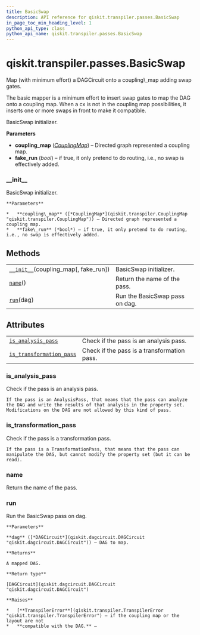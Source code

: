 ```yaml
---
title: BasicSwap
description: API reference for qiskit.transpiler.passes.BasicSwap
in_page_toc_min_heading_level: 1
python_api_type: class
python_api_name: qiskit.transpiler.passes.BasicSwap
---
```


# qiskit.transpiler.passes.BasicSwap

<Class id="qiskit.transpiler.passes.BasicSwap" isDedicatedPage={true} github="https://github.com/qiskit/qiskit/tree/stable/0.18/qiskit/transpiler/passes/routing/basic_swap.py" signature="BasicSwap(*args, **kwargs)" modifiers="class">
  Map (with minimum effort) a DAGCircuit onto a coupling\_map adding swap gates.

  The basic mapper is a minimum effort to insert swap gates to map the DAG onto a coupling map. When a cx is not in the coupling map possibilities, it inserts one or more swaps in front to make it compatible.

  BasicSwap initializer.

  **Parameters**

  *   **coupling\_map** ([*CouplingMap*](qiskit.transpiler.CouplingMap "qiskit.transpiler.CouplingMap")) – Directed graph represented a coupling map.
  *   **fake\_run** (*bool*) – if true, it only pretend to do routing, i.e., no swap is effectively added.

  ### \_\_init\_\_

  <Function id="qiskit.transpiler.passes.BasicSwap.__init__" signature="__init__(coupling_map, fake_run=False)">
    BasicSwap initializer.

    **Parameters**

    *   **coupling\_map** ([*CouplingMap*](qiskit.transpiler.CouplingMap "qiskit.transpiler.CouplingMap")) – Directed graph represented a coupling map.
    *   **fake\_run** (*bool*) – if true, it only pretend to do routing, i.e., no swap is effectively added.
  </Function>

  ## Methods

  |                                                                                                                                       |                                |
  | ------------------------------------------------------------------------------------------------------------------------------------- | ------------------------------ |
  | [`__init__`](#qiskit.transpiler.passes.BasicSwap.__init__ "qiskit.transpiler.passes.BasicSwap.__init__")(coupling\_map\[, fake\_run]) | BasicSwap initializer.         |
  | [`name`](#qiskit.transpiler.passes.BasicSwap.name "qiskit.transpiler.passes.BasicSwap.name")()                                        | Return the name of the pass.   |
  | [`run`](#qiskit.transpiler.passes.BasicSwap.run "qiskit.transpiler.passes.BasicSwap.run")(dag)                                        | Run the BasicSwap pass on dag. |

  ## Attributes

  |                                                                                                                                                    |                                             |
  | -------------------------------------------------------------------------------------------------------------------------------------------------- | ------------------------------------------- |
  | [`is_analysis_pass`](#qiskit.transpiler.passes.BasicSwap.is_analysis_pass "qiskit.transpiler.passes.BasicSwap.is_analysis_pass")                   | Check if the pass is an analysis pass.      |
  | [`is_transformation_pass`](#qiskit.transpiler.passes.BasicSwap.is_transformation_pass "qiskit.transpiler.passes.BasicSwap.is_transformation_pass") | Check if the pass is a transformation pass. |

  ### is\_analysis\_pass

  <Attribute id="qiskit.transpiler.passes.BasicSwap.is_analysis_pass">
    Check if the pass is an analysis pass.

    If the pass is an AnalysisPass, that means that the pass can analyze the DAG and write the results of that analysis in the property set. Modifications on the DAG are not allowed by this kind of pass.
  </Attribute>

  ### is\_transformation\_pass

  <Attribute id="qiskit.transpiler.passes.BasicSwap.is_transformation_pass">
    Check if the pass is a transformation pass.

    If the pass is a TransformationPass, that means that the pass can manipulate the DAG, but cannot modify the property set (but it can be read).
  </Attribute>

  ### name

  <Function id="qiskit.transpiler.passes.BasicSwap.name" signature="name()">
    Return the name of the pass.
  </Function>

  ### run

  <Function id="qiskit.transpiler.passes.BasicSwap.run" signature="run(dag)">
    Run the BasicSwap pass on dag.

    **Parameters**

    **dag** ([*DAGCircuit*](qiskit.dagcircuit.DAGCircuit "qiskit.dagcircuit.DAGCircuit")) – DAG to map.

    **Returns**

    A mapped DAG.

    **Return type**

    [DAGCircuit](qiskit.dagcircuit.DAGCircuit "qiskit.dagcircuit.DAGCircuit")

    **Raises**

    *   [**TranspilerError**](qiskit.transpiler.TranspilerError "qiskit.transpiler.TranspilerError") – if the coupling map or the layout are not
    *   **compatible with the DAG.** –
  </Function>
</Class>

